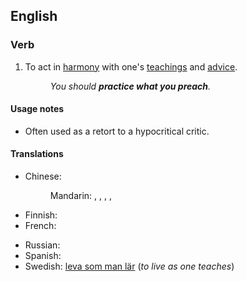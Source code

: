 ==English==

===Verb===
{{head|en|verb}}

# To act in [[harmony]] with one's [[teachings]] and [[advice]].
#: ''You should '''practice what you preach'''.''

====Usage notes====
* Often used as a retort to a hypocritical critic.

====Translations====
{{trans-top|act in harmony with one's teachings}}
* Chinese:
*: Mandarin: {{t+|cmn|說到做到}}, {{t+|cmn|说到做到|tr=shuōdàozuòdào}}, {{t+|cmn|言行一致|tr=yánxíngyízhì}}, {{t+|cmn|身體力行}}, {{t+|cmn|身体力行|tr=shēntǐlìxíng}}
* Finnish: {{t|fi|tehdä niin kuin sanoo}}
* French: {{t+|fr|prêcher d’exemple}}
{{trans-mid}}
* Russian: {{t-needed|ru}}
* Spanish: {{t|es|predicar con el ejemplo}}
* Swedish: [[leva som man lär]] (''to live as one teaches'')
{{trans-bottom}}